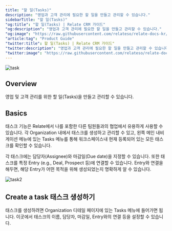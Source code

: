 ```yaml
---
title: "할 일(Tasks)"
description: "영업과 고객 관리에 필요한 할 일을 만들고 관리할 수 있습니다."
sidebarTitle: "할 일(Tasks)"
"og:title": "할 일(Tasks) | Relate CRM 가이드"
"og:description": "영업과 고객 관리에 필요한 할 일을 만들고 관리할 수 있습니다."
"og:image": "https://raw.githubusercontent.com/relateso/relate-docs-kr/main/docs/images/changelog/task.png"
"article:tag": "Product Guide"
"twitter:title": 할 일(Tasks) | Relate CRM 가이드"
"twitter:description": "영업과 고객 관리에 필요한 할 일을 만들고 관리할 수 있습니다."
"twitter:image": "https://raw.githubusercontent.com/relateso/relate-docs-kr/main/docs/images/changelog/task.png"
---
```


![task](/images/features/task.png)

## Overview
영업 및 고객 관리를 위한 할 일(Tasks)을 만들고 관리할 수 있습니다.

## Basics
태스크 기능은 Relate에서 나를 포함한 다른 팀원들과의 협업에서 유용하게 사용할 수 있습니다. 각 Organization 내에서 태스크를 생성하고 관리할 수 있고, 왼쪽 메인 내비게이션 메뉴에 있는 Tasks 메뉴를 통해 워크스페이스내 현재 등록되어 있는 모든 태스크를 확인할 수 있습니다.

각 태스크에는 담당자(Assignee)와 마감일(Due date)을 지정할 수 있습니다. 또한 태스크를 특정 Entry (e.g., Deal, Prospect 등)에 연결할 수 있습니다. Entry와 연결을 해두면, 해당 Entry가 어떤 목적을 위해 생성되었는지 명확하게 알 수 있습니다.

![task2](/images/features/task2.png)

## Create a task 태스크 생성하기
태스크를 생성하려면 Organization 디테일 페이지에 있는 Tasks 메뉴에 들어가면 됩니다. 이곳에서 태스크의 이름, 담당자, 마감일, Entry와의 연결 등을 설정할 수 있습니다.